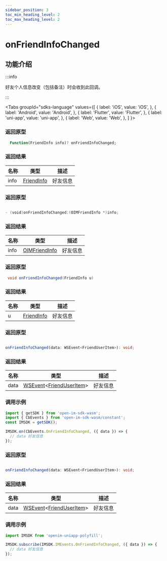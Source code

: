 ```yaml
---
sidebar_position: 3
toc_min_heading_level: 2
toc_max_heading_level: 2
---
```


# onFriendInfoChanged

## 功能介绍

:::info

好友个人信息改变（包括备注）时会收到此回调。

:::

<Tabs
groupId="sdks-language"
values={[
{ label: 'iOS', value: 'iOS', },
{ label: 'Android', value: 'Android', },
{ label: 'Flutter', value: 'Flutter', },
{ label: 'uni-app', value: 'uni-app', },
{ label: 'Web', value: 'Web', },
]
}>

<TabItem value="Flutter">

### 返回原型

```dart showLineNumbers
  Function(FriendInfo info)? onFriendInfoChanged;
```

### 返回结果

| 名称 | 类型                                                | 描述     |
| ---- | --------------------------------------------------- | -------- |
| info | [FriendInfo](/class/friend/friendInfo.mdx) | 好友信息 |

</TabItem>

<TabItem value="iOS">

### 返回原型

```swift showLineNumbers

- (void)onFriendInfoChanged:(OIMFriendInfo *)info;

```

### 返回结果

| 名称 | 类型                                                   | 描述     |
| ---- | ------------------------------------------------------ | -------- |
| info | [OIMFriendInfo](/class/friend/friendInfo.mdx) | 好友信息 |

</TabItem>

<TabItem value="Android">

### 返回原型

```java showLineNumbers
 void onFriendInfoChanged(FriendInfo u)
```

### 返回结果

| 名称 | 类型                                                | 描述     |
| ---- | --------------------------------------------------- | -------- |
| u | [FriendInfo](/class/friend/friendInfo.mdx) | 好友信息 |


</TabItem>

<TabItem value="Web">

### 返回原型

```ts showLineNumbers

onFriendInfoChanged(data: WSEvent<FriendUserItem>): void;

```

### 返回结果

| 名称 | 类型                                                                                             | 描述     |
| ---- | ------------------------------------------------------------------------------------------------ | -------- |
| data | [WSEvent](/class/response.mdx)<[FriendUserItem](/class/friend/friendInfo.mdx)> | 好友信息 |

### 调用示例

```js showLineNumbers
import { getSDK } from 'open-im-sdk-wasm';
import { CbEvents } from 'open-im-sdk-wasm/constant';
const IMSDK = getSDK();

IMSDK.on(CbEvents.OnFriendInfoChanged, ({ data }) => {
  // data 好友信息
});
```

</TabItem>

<TabItem value="uni-app">

### 返回原型

```ts showLineNumbers

onFriendInfoChanged(data: WSEvent<FriendUserItem>): void;

```

### 返回结果

| 名称 | 类型                                                                                             | 描述     |
| ---- | ------------------------------------------------------------------------------------------------ | -------- |
| data | [WSEvent](/class/response.mdx)<[FriendUserItem](/class/friend/friendInfo.mdx)> | 好友信息 |

### 调用示例

```js showLineNumbers
import IMSDK from 'openim-uniapp-polyfill';

IMSDK.subscribe(IMSDK.IMEvents.OnFriendInfoChanged, ({ data }) => {
  // data 好友信息
});
```

</TabItem>

</Tabs>
